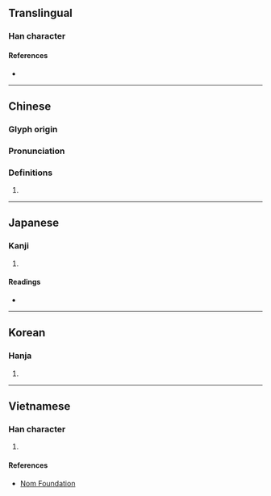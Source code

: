 {{also|径}}
{{character info/new}}
==Translingual==
{{Han simplified forms|徑|径|径}}

===Han character===
{{Han char|rn=60|rad=彳|as=07|sn=10|four=21211|canj=HOMVM|ids=⿰彳巠}}

====References====
* {{Han ref|kx=0367.190|dkj=10118|dj=0691.030|hdz=20824.070|uh=5F91|ud=24465|bh=AE7C|bd=44668}}

----

==Chinese==
{{zh-forms|s=径}}

===Glyph origin===
{{Han etym}}

===Pronunciation===
{{zh-pron
|m=jìng
|c=ging3
|h=pfs=
|md=
|mn=qz,tw,xm,zz:kèng
|w=
|mc=y
|oc=y
|cat=
}}

===Definitions===
{{zh-hanzi}}

# {{rfdef|lang=zh}}

----

==Japanese==
{{ja-kanji forms|径|徑}}

===Kanji===
{{ja-kanji|grade=|rs=彳07|shin=径}}

# {{defn|lang=ja|sort=彳07}}

====Readings====
* {{ja-readings|on=[[けい]] (kei)|kun=[[こみち]] (komichi), [[ちかみち]] (chikamichi), [[みち]] (michi)}}

----

==Korean==

===Hanja===
{{ko-hanja|hangeul=경|eumhun=|rv=gyeong|mr=kyŏng|y=kyeng}}

# {{defn|lang=ko|sort=彳07}}

----

==Vietnamese==

===Han character===
{{vi-readings|rs=彳07|hanviet=[[kính]], [[kinh]]}}

# {{defn|lang=vi|sort=彳07}}

====References====
* [http://nomfoundation.org/common/nom_details.php?codepoint=5f91 Nom Foundation]